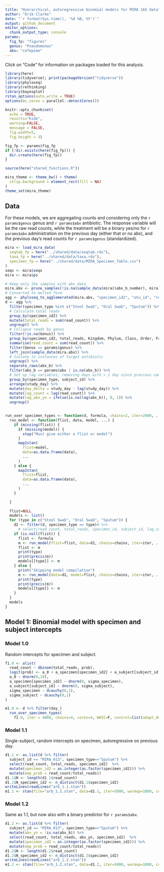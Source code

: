 ```yaml
---
title: "Hierarchical, autoregressive binomial models for MIRA 16S data"
author: "Erik Clarke"
date: "`r format(Sys.time(), '%d %B, %Y')`"
output: github_document
editor_options: 
  chunk_output_type: console
params:
  fig_fp: "figures"
  genus: "Pseudomonas"
  abx: "cefepime"
---
```


Click on "Code" for information on packages loaded for this analysis.
```r
library(here)
library(tidyverse); print(packageVersion("tidyverse"))
library(phyloseq)
library(rethinking)
library(bayesplot)
rstan_options(auto_write = TRUE)
options(mc.cores = parallel::detectCores())

knitr::opts_chunk$set(
  echo = TRUE,
  results="hide",
  warning=FALSE,
  message = FALSE,
  fig.width=5,
  fig.height = 3)

fig_fp <- params$fig_fp
if (!dir.exists(here(fig_fp))) {
  dir.create(here(fig_fp))
}

source(here("shared_functions.R"))

mira_theme <- theme_bw() + theme(
  strip.background = element_rect(fill = NA)
)
theme_set(mira_theme)
```

## Data

For these models, we are aggregating counts and considering only the `r params$genus` genus and `r params$abx` antibiotic.
The response variable will be the raw read counts, while the treatment will be a binary yes/no for
`r params$abx` administration on the previous day (either that or no abx), and the previous day's read counts for 
`r params$genus` (standardized).

```r
mira <- load_mira_data(
  seqtab_fp = here("../shared/data/seqtab.rds"),
  taxa_fp = here("../shared/data/taxa.rds"),
  specimen_fp = here("../shared/data/MIRA_Specimen_Table.csv")
)
seqs <- mira$seqs
mira <- mira$ps

# Keep only the samples with abx data
mira.abx <- prune_samples(!is.na(sample_data(mira)$abx_b_number), mira)
# Converted to melted form
agg <- phyloseq_to_agglomerated(mira.abx, "specimen_id2", "otu_id", "read_count")
d <- agg %>%
  filter(specimen_type %in% c("Stool Swab", "Oral Swab", "Sputum")) %>%
  # Calculate total reads
  group_by(specimen_id2) %>%
  mutate(total_reads = sum(read_count)) %>%
  ungroup() %>%
  # Collapse reads by genus
  filter(!is.na(Genus)) %>%
  group_by(specimen_id2, total_reads, Kingdom, Phylum, Class, Order, Family, Genus) %>%
  summarise(read_count = sum(read_count)) %>%
  filter(Genus == params$genus) %>%
  left_join(sample_data(mira.abx)) %>%
  # Isolate to instances of target antibiotic
  ungroup() %>%
  separate_rows(abx_b) %>%
  filter(abx_b == params$abx | is.na(abx_b)) %>%
  # Set up lag variables, removing days with > 1 day since previous sampling
  group_by(specimen_type, subject_id) %>%
  arrange(study_day) %>%
  mutate(day_delta = study_day - lag(study_day)) %>%
  mutate(lag_count = lag(read_count)) %>%
  mutate(lag_abx_yn = ifelse(is.na(lag(abx_b)), 0, 1)) %>%
  ungroup() 
  
```

```r
run_over_specimen_types <- function(d, formula, chains=2, iter=2000, ...) {
  run_model <- function(flist, data, model, ...) {
    if (missing(flist)) {
      if (missing(model)) {
        stop("Must give either a flist or model")
      }
      map2stan(
        flist=model,
        data=as.data.frame(data),
        ...
      )
    } else {
      map2stan(
        flist=flist,
        data=as.data.frame(data),
        ...
      )
    }

  } 
  
  flist=NULL
  models <- list()
  for (type in c("Stool Swab", "Oral Swab", "Sputum")) {
    d2 <- filter(d, specimen_type == type)# %>%
      # select(read_count, total_reads, specimen_id, subject_id, lag_count_s, lag_abx_yn)
    if (is.null(flist)) {
      flist <- formula
      m <- run_model(flist=flist, data=d2, chains=chains, iter=iter, ...)
      flist <- m
      print(type)
      print(precis(m))
      models[[type]] <- m
    } else {
      print("Skipping model compilation")
      m <- run_model(data=d2, model=flist, chains=chains, iter=iter, ...)
      print(type)
      print(precis(m))
      models[[type]] <- m
    }
  }
  models
}
```


## Model 1: Binomial model with specimen and subject intercepts

### Model 1.0

Random intercepts for specimen and subject.

```r

f1.0 <- alist(
  read_count ~ dbinom(total_reads, prob),
  logit(prob) <- a_0 + a_specimen[specimen_id2] + a_subject[subject_id],
  a_0 ~ dnorm(0,10),
  a_specimen[specimen_id2] ~ dnorm(0, sigma_specimen),
  a_subject[subject_id] ~ dnorm(0, sigma_subject),
  sigma_specimen ~ dcauchy(0,1),
  sigma_subject ~ dcauchy(0,1)
)

m1.0 <- d %>% filter(day_)
  run_over_specimen_types(
    f1.0, iter = 4000, chains=4, cores=4, WAIC=F, control=list(adapt_delta=0.9, max_treedepth=12))
```

### Model 1.1

Single-subject, random intercepts on specimen, autoregressive on previous day.

```r
d1.1 <- as.list(d %>% filter(
  subject_id == "MIRA_013", specimen_type=="Sputum") %>%
  select(read_count, total_reads, specimen_id2)  %>%
  mutate(specimen_id2 = as.integer(as.factor(specimen_id2))) %>%
  mutate(emp_prob = read_count/total_reads))
d1.1$N <- length(d1.1$read_count)
d1.1$N_specimen_id2 <- n_distinct(d1.1$specimen_id2)
writeLines(readLines("arb_1.1.stan"))
m1.1 <- stan(file="arb_1.1.stan", data=d1.1, iter=5000, warmup=1000, control=list(max_treedepth=15, adapt_delta=0.9))

```

### Model 1.2

Same as 1.1, but now also with a binary predictor for `r params$abx`.

```r
d1.2 <- as.list(d %>% filter(
  subject_id == "MIRA_013", specimen_type=="Sputum") %>%
  mutate(abx_yn = !is.na(abx_b)) %>%
  select(read_count, total_reads, abx_yn, specimen_id2)  %>%
  mutate(specimen_id2 = as.integer(as.factor(specimen_id2))) %>%
  mutate(emp_prob = read_count/total_reads))
d1.2$N <- length(d1.2$read_count)
d1.2$N_specimen_id2 <- n_distinct(d1.2$specimen_id2)
writeLines(readLines("arb_1.2.stan"))
m1.2 <- stan(file="arb_1.2.stan", data=d1.2, iter=5000, warmup=1000, control=list(max_treedepth=15, adapt_delta=0.9))

```